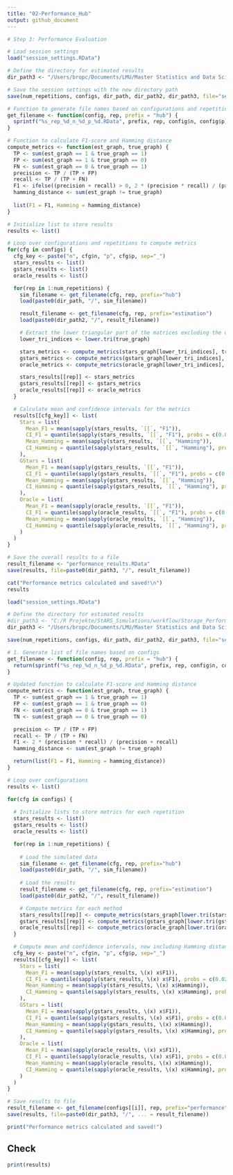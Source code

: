 ```yaml
---
title: "02-Performance_Hub"
output: github_document
---
```


```r
# Step 3: Performance Evaluation

# Load session settings
load("session_settings.RData")

# Define the directory for estimated results
dir_path3 <- "/Users/bropc/Documents/LMU/Master Statistics and Data Science/Masterarbeit/R Master/StARS_Simulations/workflow/Storage_Performance_Hub"

# Save the session settings with the new directory path
save(num_repetitions, configs, dir_path, dir_path2, dir_path3, file="session_settings.RData")

# Function to generate file names based on configurations and repetition number
get_filename <- function(config, rep, prefix = "hub") {
  sprintf("%s_rep_%d_n_%d_p_%d.RData", prefix, rep, config$n, config$p)
}

# Function to calculate F1-score and Hamming distance
compute_metrics <- function(est_graph, true_graph) {
  TP <- sum(est_graph == 1 & true_graph == 1)
  FP <- sum(est_graph == 1 & true_graph == 0)
  FN <- sum(est_graph == 0 & true_graph == 1)
  precision <- TP / (TP + FP)
  recall <- TP / (TP + FN)
  F1 <- ifelse((precision + recall) > 0, 2 * (precision * recall) / (precision + recall), 0)
  hamming_distance <- sum(est_graph != true_graph)
  
  list(F1 = F1, Hamming = hamming_distance)
}

# Initialize list to store results
results <- list()

# Loop over configurations and repetitions to compute metrics
for(cfg in configs) {
  cfg_key <- paste("n", cfg$n, "p", cfg$p, sep="_")
  stars_results <- list()
  gstars_results <- list()
  oracle_results <- list()

  for(rep in 1:num_repetitions) {
    sim_filename <- get_filename(cfg, rep, prefix="hub")
    load(paste0(dir_path, "/", sim_filename))

    result_filename <- get_filename(cfg, rep, prefix="estimation")
    load(paste0(dir_path2, "/", result_filename))

    # Extract the lower triangular part of the matrices excluding the diagonal
    lower_tri_indices <- lower.tri(true_graph)

    stars_metrics <- compute_metrics(stars_graph[lower_tri_indices], true_graph[lower_tri_indices])
    gstars_metrics <- compute_metrics(gstars_graph[lower_tri_indices], true_graph[lower_tri_indices])
    oracle_metrics <- compute_metrics(oracle_graph[lower_tri_indices], true_graph[lower_tri_indices])

    stars_results[[rep]] <- stars_metrics
    gstars_results[[rep]] <- gstars_metrics
    oracle_results[[rep]] <- oracle_metrics
  }

  # Calculate mean and confidence intervals for the metrics
  results[[cfg_key]] <- list(
    Stars = list(
      Mean_F1 = mean(sapply(stars_results, `[[`, "F1")),
      CI_F1 = quantile(sapply(stars_results, `[[`, "F1"), probs = c(0.025, 0.975)),
      Mean_Hamming = mean(sapply(stars_results, `[[`, "Hamming")),
      CI_Hamming = quantile(sapply(stars_results, `[[`, "Hamming"), probs = c(0.025, 0.975))
    ),
    GStars = list(
      Mean_F1 = mean(sapply(gstars_results, `[[`, "F1")),
      CI_F1 = quantile(sapply(gstars_results, `[[`, "F1"), probs = c(0.025, 0.975)),
      Mean_Hamming = mean(sapply(gstars_results, `[[`, "Hamming")),
      CI_Hamming = quantile(sapply(gstars_results, `[[`, "Hamming"), probs = c(0.025, 0.975))
    ),
    Oracle = list(
      Mean_F1 = mean(sapply(oracle_results, `[[`, "F1")),
      CI_F1 = quantile(sapply(oracle_results, `[[`, "F1"), probs = c(0.025, 0.975)),
      Mean_Hamming = mean(sapply(oracle_results, `[[`, "Hamming")),
      CI_Hamming = quantile(sapply(oracle_results, `[[`, "Hamming"), probs = c(0.025, 0.975))
    )
  )
}

# Save the overall results to a file
result_filename <- "performance_results.RData"
save(results, file=paste0(dir_path3, "/", result_filename))

cat("Performance metrics calculated and saved!\n")
results

```





```r

load("session_settings.RData")

# Define the directory for estimated results
#dir_path3 <- "C:/R Projekte/StARS_Simulations/workflow/Storage_Performance_Hub"
dir_path3 <- "/Users/bropc/Documents/LMU/Master Statistics and Data Science/Masterarbeit/R Master/StARS_Simulations/workflow/Storage_Performance_Hub"

save(num_repetitions, configs, dir_path, dir_path2, dir_path3, file="session_settings.RData")

# 1. Generate list of file names based on configs
get_filename <- function(config, rep, prefix = "hub") {
  return(sprintf("%s_rep_%d_n_%d_p_%d.RData", prefix, rep, config$n, config$p))
}

# Updated function to calculate F1-score and Hamming distance
compute_metrics <- function(est_graph, true_graph) {
  TP <- sum(est_graph == 1 & true_graph == 1)
  FP <- sum(est_graph == 1 & true_graph == 0)
  FN <- sum(est_graph == 0 & true_graph == 1)
  TN <- sum(est_graph == 0 & true_graph == 0)

  precision <- TP / (TP + FP)
  recall <- TP / (TP + FN)
  F1 <- 2 * (precision * recall) / (precision + recall)
  hamming_distance <- sum(est_graph != true_graph)

  return(list(F1 = F1, Hamming = hamming_distance))
}

# Loop over configurations
results <- list()

for(cfg in configs) {
  
  # Initialize lists to store metrics for each repetition
  stars_results <- list()
  gstars_results <- list()
  oracle_results <- list()

  for(rep in 1:num_repetitions) {
    
    # Load the simulated data
    sim_filename <- get_filename(cfg, rep, prefix="hub")
    load(paste0(dir_path, "/", sim_filename))
    
    # Load the results
    result_filename <- get_filename(cfg, rep, prefix="estimation")
    load(paste0(dir_path2, "/", result_filename))

    # Compute metrics for each method
    stars_results[[rep]] <- compute_metrics(stars_graph[lower.tri(stars_graph)], true_graph[lower.tri(true_graph)])
    gstars_results[[rep]] <- compute_metrics(gstars_graph[lower.tri(gstars_graph)], true_graph[lower.tri(true_graph)])
    oracle_results[[rep]] <- compute_metrics(oracle_graph[lower.tri(oracle_graph)], true_graph[lower.tri(true_graph)])
  }

  # Compute mean and confidence intervals, now including Hamming distance
  cfg_key <- paste("n", cfg$n, "p", cfg$p, sep="_")
  results[[cfg_key]] <- list(
    Stars = list(
      Mean_F1 = mean(sapply(stars_results, \(x) x$F1)),
      CI_F1 = quantile(sapply(stars_results, \(x) x$F1), probs = c(0.025, 0.975)),
      Mean_Hamming = mean(sapply(stars_results, \(x) x$Hamming)),
      CI_Hamming = quantile(sapply(stars_results, \(x) x$Hamming), probs = c(0.025, 0.975))
    ),
    GStars = list(
      Mean_F1 = mean(sapply(gstars_results, \(x) x$F1)),
      CI_F1 = quantile(sapply(gstars_results, \(x) x$F1), probs = c(0.025, 0.975)),
      Mean_Hamming = mean(sapply(gstars_results, \(x) x$Hamming)),
      CI_Hamming = quantile(sapply(gstars_results, \(x) x$Hamming), probs = c(0.025, 0.975))
    ),
    Oracle = list(
      Mean_F1 = mean(sapply(oracle_results, \(x) x$F1)),
      CI_F1 = quantile(sapply(oracle_results, \(x) x$F1), probs = c(0.025, 0.975)),
      Mean_Hamming = mean(sapply(oracle_results, \(x) x$Hamming)),
      CI_Hamming = quantile(sapply(oracle_results, \(x) x$Hamming), probs = c(0.025, 0.975))
    )
  )
}

# Save results to file
result_filename <- get_filename(configs[[i]], rep, prefix="performance")
save(results, file=paste0(dir_path3, "/", ... = result_filename))

print("Performance metrics calculated and saved!")

```

## Check
```r
print(results)

```

